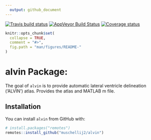```yaml
---
  output: github_document
---
```


[![Travis build status](https://travis-ci.org/muschellij2/alvin.svg?branch=master)](https://travis-ci.org/muschellij2/alvin)
[![AppVeyor Build Status](https://ci.appveyor.com/api/projects/status/github/muschellij2/alvin?branch=master&svg=true)](https://ci.appveyor.com/project/muschellij2/alvin)
[![Coverage status](https://coveralls.io/repos/github/muschellij2/alvin/badge.svg?branch=master)](https://coveralls.io/r/muschellij2/alvin?branch=master)
<!-- README.md is generated from README.Rmd. Please edit that file -->

```r
knitr::opts_chunk$set(
  collapse = TRUE,
  comment = "#>",
  fig.path = "man/figures/README-"
)
```
# alvin Package: 
The goal of `alvin` is to provide automatic lateral ventricle delineation ('ALVIN') atlas.  Provides the atlas and MATLAB m file.

## Installation

You can install `alvin` from GitHub with:

```r
# install.packages("remotes")
remotes::install_github("muschellij2/alvin")
```

